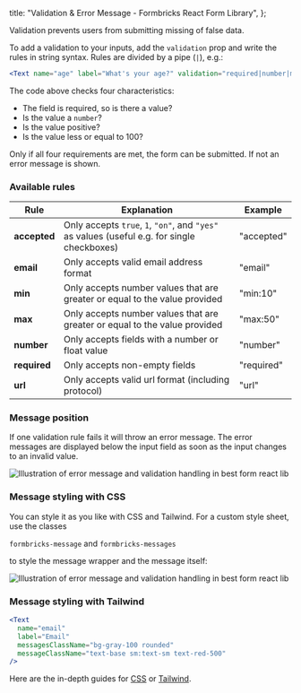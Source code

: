 
  title: "Validation & Error Message - Formbricks React Form Library",
};

Validation prevents users from submitting missing of false data.

To add a validation to your inputs, add the `validation` prop and write the rules in string syntax. Rules are divided by a pipe (`|`), e.g.:

```jsx
<Text name="age" label="What's your age?" validation="required|number|min:0|max:100" />
```

The code above checks four characteristics:

- The field is required, so is there a value?
- Is the value a `number`?
- Is the value positive?
- Is the value less or equal to 100?

Only if all four requirements are met, the form can be submitted. If not an error message is shown.

### Available rules

| Rule         | Explanation                                                                                 | Example    |
| ------------ | ------------------------------------------------------------------------------------------- | ---------- |
| **accepted** | Only accepts `true`, `1`, `"on"`, and `"yes"` as values (useful e.g. for single checkboxes) | "accepted" |
| **email**    | Only accepts valid email address format                                                     | "email"    |
| **min**      | Only accepts number values that are greater or equal to the value provided                  | "min:10"   |
| **max**      | Only accepts number values that are greater or equal to the value provided                  | "max:50"   |
| **number**   | Only accepts fields with a number or float value                                            | "number"   |
| **required** | Only accepts non-empty fields                                                               | "required" |
| **url**      | Only accepts valid url format (including protocol)                                          | "url"      |

### Message position

If one validation rule fails it will throw an error message. The error messages are displayed below the input field as soon as the input changes to an invalid value.

<Image
  src={ErrorMsgImg}
  alt="Illustration of error message and validation handling in best form react lib"
  className="rounded-lg"
/>

### Message styling with CSS

You can style it as you like with CSS and Tailwind. For a custom style sheet, use the classes

`formbricks-message` and `formbricks-messages`

to style the message wrapper and the message itself:

<Image
  src={Styling}
  alt="Illustration of error message and validation handling in best form react lib"
  className="rounded-lg"
/>

### Message styling with Tailwind

```jsx
<Text
  name="email"
  label="Email"
  messagesClassName="bg-gray-100 rounded"
  messageClassName="text-base sm:text-sm text-red-500"
/>
```

Here are the in-depth guides for [CSS](/docs/react-form-library/style-css) or [Tailwind](/docs/react-form-library/style-tailwind).

